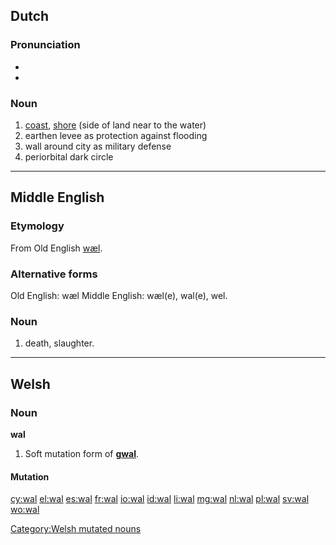 {{also|Wal|wał|wäl}}
==Dutch==

===Pronunciation===
* {{rhymes|ɑl|lang=nl}}
* {{audio|Nl-wal.ogg|audio}}

===Noun===
{{nl-noun}}

# [[coast]], [[shore]] (side of land near to the water)
# earthen levee as protection against flooding
# wall around city as military defense
# periorbital dark circle

----

==Middle English==

===Etymology===
From  Old English [[wæl]].

===Alternative forms===
Old English: wæl
Middle English:  wæl(e), wal(e), wel.

===Noun===
{{enm-noun|g=}}

# death, slaughter.

----

==Welsh==

===Noun===
'''wal''' {{f}}

# Soft mutation form of '''[[gwal]]'''.

====Mutation====
{{cy-mut-g|wal}}

[[Category:Welsh mutated nouns]]

[[cy:wal]]
[[el:wal]]
[[es:wal]]
[[fr:wal]]
[[io:wal]]
[[id:wal]]
[[li:wal]]
[[mg:wal]]
[[nl:wal]]
[[pl:wal]]
[[sv:wal]]
[[wo:wal]]